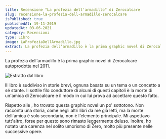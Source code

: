 ```yaml
---
title: Recensione "La profezia dell'armadillo" di Zerocalcare
slug: recensione-la-profezia-dell-armadillo-zerocalcare
isPublished: true
publishedAt: 19-11-2019
updatedAt: 03-06-2021
category: Recensioni
type: Libro
image: LaProfeziaDellArmadillo.jpg
extract: La profezia dell’armadillo è la prima graphic novel di Zerocalcare autoprodotta nel 2011. Il libro è suddiviso in storie brevi, ognuna basata su un tema o un concetto a sé stante. Il sottile filo conduttore di alcuni di questi capitoli è la morte di un’amica di Zerocalcare e il modo in cui lui prova ad accettare questo fatto.
---
```


<Book slug="io-sono-leggenda" />

La profezia dell'armadillo è la prima graphic novel di Zerocalcare autoprodotta nel 2011.

<Image  url="books/LaProfeziaDellArmadillo_2.jpg"  alt="Estratto dal libro"  layout="intrinsic"  width={764} height={1000} center={true}/>

Il libro è suddiviso in storie brevi, ognuna basata su un tema o un concetto a sé stante. Il sottile filo conduttore di alcuni di questi capitoli è la morte di un'amica di Zerocalcare e il modo in cui lui prova ad accettare questo fatto.

Rispetto alle <InternalLink text="successive opere di Zerocalcare" slug="autori/zerocalcare" />, ho trovato questa graphic novel un po' sottotono. Non racconta una storia, come negli altri libri da me già letti, ma la morte dell'amica è solo secondaria, non è l'elemento principale. Mi aspettavo tutt'altro, forse per questo sono rimasto leggermente deluso. Inoltre, ho notato una carenza nel solito umorismo di Zero, molto più presente nelle successive opere.